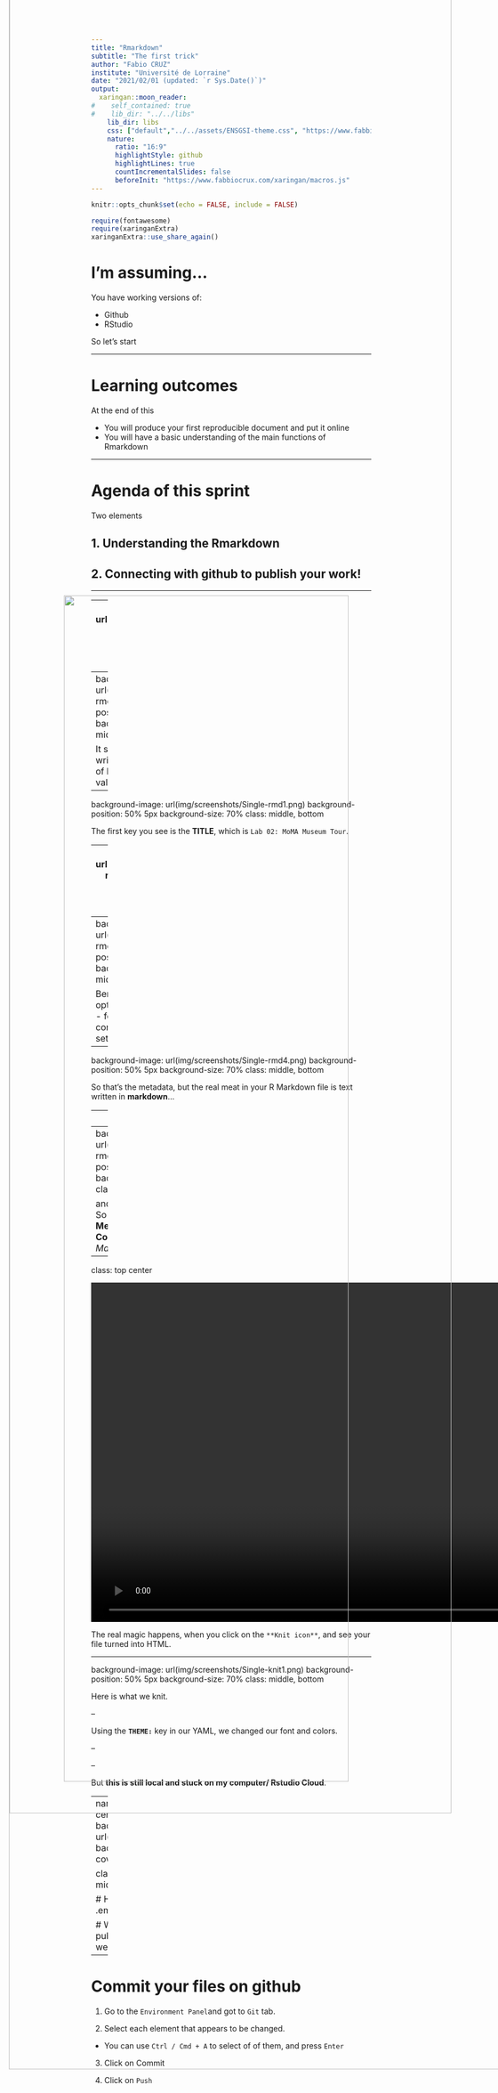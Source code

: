 ```yaml
---
title: "Rmarkdown"
subtitle: "The first trick"
author: "Fabio CRUZ"
institute: "Université de Lorraine"
date: "2021/02/01 (updated: `r Sys.Date()`)"
output:
  xaringan::moon_reader:
#    self_contained: true
#    lib_dir: "../../libs"
    lib_dir: libs
    css: ["default","../../assets/ENSGSI-theme.css", "https://www.fabbiocrux.com/xaringan/Fabio.css", "https://www.fabbiocrux.com/xaringan/Fabio-fonts.css"]
    nature:
      ratio: "16:9"
      highlightStyle: github
      highlightLines: true
      countIncrementalSlides: false
      beforeInit: "https://www.fabbiocrux.com/xaringan/macros.js"
---
```





```r
knitr::opts_chunk$set(echo = FALSE, include = FALSE)

require(fontawesome)
require(xaringanExtra)
xaringanExtra::use_share_again()

```

# I'm assuming...

You have working versions of:

- Github
- RStudio


So let's start

---


# Learning outcomes

At the end of this

- You will produce your first reproducible document and put it online 
- You will have a basic understanding of the main functions of Rmarkdown

---

# Agenda of this sprint

Two elements

## 1. Understanding the Rmarkdown

## 2. Connecting with github to publish your work!



---


---
background-image: url(img/screenshots/Single-rmd.png)
background-position: 50% 5px
background-size: 70%
class: middle, bottom


**here**, you can see a typical single R Markdown file. <br>
This one is for a lab for visualizing data from the Museum of Modern Art.<br>
Let's quickly walk through some of the key parts of this file.

---
background-image: url(img/screenshots/Single-rmd0.png)
background-position: 50% 5px
background-size: 70%
class: middle, bottom


It starts with **metadata**, written in `YAML`, which is a list of keys on the left and their values on the right.


---
background-image: url(img/screenshots/Single-rmd1.png)
background-position: 50% 5px
background-size: 70%
class: middle, bottom


The first key you see is the **TITLE**, which is `Lab 02: MoMA Museum Tour`.


---
background-image: url(img/screenshots/Single-rmd2.png)
background-position: 50% 5px
background-size: 70%
class: middle, bottom


The last YAML section is all about **output**. Here the output is an **`html_document`**.
---
background-image: url(img/screenshots/Single-rmd3.png)
background-position: 50% 5px
background-size: 70%
class: middle, bottom


Beneath that, we can add options to our **`html_document`** 
  - for example, a table of contents, with the key **TOC** set to **TRUE**. 

---
background-image: url(img/screenshots/Single-rmd4.png)
background-position: 50% 5px
background-size: 70%
class: middle, bottom


So that's the metadata, but the real meat in your R Markdown file 
is text written in **markdown**...



---
Markdown



---
background-image: url(img/screenshots/Single-rmd5.png)
background-position: 50% 5px
background-size: 70%
class: middle, bottom


and your code, written in R. So these 3 things: (1) **Metadata**, (2) *Text*, and (3) **Code** make up an *R Markdown* document.

---

class: top center

<video width="1530" height="610" controls>
<source src="img/single-doc-knit.mp4" type="video/mp4"> 
</video>


The real magic happens, when you click on the `**Knit icon**`, and see your file turned into HTML. 

---

background-image: url(img/screenshots/Single-knit1.png)
background-position: 50% 5px
background-size: 70%
class: middle, bottom

Here is what we knit. 

--

<img src="img/screenshots/Single-knit2.png" style="
  position: absolute; 
  width: 91%; 
  top: -53px;
  right: 5px;
">


Using the **`THEME:`** key in our YAML, we changed our font and colors.

--

<img src="img/screenshots/Single-knit3.png" style="
  position: absolute; 
  width: 97%; 
  top: -45px;
  right: -51px;
">


--

<img src="img/screenshots/Single-knit4.png" style="
  position: absolute; 
  width: 73%; 
  bottom: 10px;
  right: 80px;
">



But **this is still local and stuck on my computer/ Rstudio Cloud**.

---
name: clouds
class: center, middle
background-image: url(img/Clouds.jpg)
background-size: cover

class: center, middle

# How do we start .emphasis[sharing]?


# We are going to publish this on the web !


---

# Commit your files on github

1. Go to the `Environment Panel`and got to `Git` tab.

2. Select each element that appears to be changed.
  - You can use `Ctrl / Cmd + A` to select of of them, and press `Enter`

3. Click on Commit 

4. Click on `Push`






